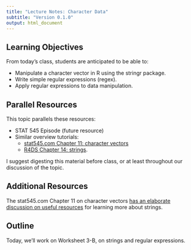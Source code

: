 ```yaml
---
title: "Lecture Notes: Character Data"
subtitle: "Version 0.1.0"
output: html_document
---
```



## Learning Objectives

From today's class, students are anticipated to be able to:

- Manipulate a character vector in R using the stringr package.
- Write simple regular expressions (regex).
- Apply regular expressions to data manipulation.

## Parallel Resources

This topic parallels these resources:

- STAT 545 Episode (future resource)
- Similar overview tutorials:
    - [stat545.com Chapter 11: character vectors](https://stat545.com/character-vectors.html)
    - [R4DS Chapter 14: strings](https://r4ds.had.co.nz/strings.html).

I suggest digesting this material before class, or at least throughout our discussion of the topic.

## Additional Resources

The stat545.com Chapter 11 on character vectors [has an elaborate discussion on useful resources](https://stat545.com/character-vectors.html#resources-3) for learning more about strings. 

## Outline

Today, we'll work on Worksheet 3-B, on strings and regular expressions.
